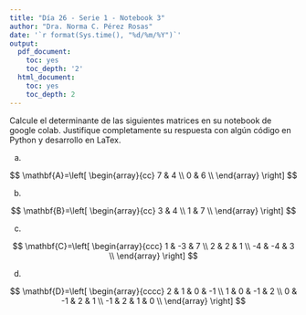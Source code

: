 ---
title: "Día 26 - Serie 1 - Notebook 3"
author: "Dra. Norma C. Pérez Rosas"
date: '`r format(Sys.time(), "%d/%m/%Y")`'
output:
  pdf_document:
    toc: yes
    toc_depth: '2'
  html_document:
    toc: yes
    toc_depth: 2
---


Calcule el determinante de las siguientes matrices en su notebook de google colab. Justifique completamente su respuesta con algún código en Python y desarrollo en LaTex. 

a)

$$
\mathbf{A}=\left[
\begin{array}{cc}
7 & 4 \\
0 & 6  \\
\end{array}
\right]
$$

b)

$$
\mathbf{B}=\left[
\begin{array}{cc}
3 & 4 \\
1 & 7  \\
\end{array}
\right]
$$


c)

$$
\mathbf{C}=\left[
\begin{array}{ccc}
1 & -3 & 7 \\
2 & 2 & 1 \\
-4 & -4 & 3 \\
\end{array}
\right]
$$


d)

$$
\mathbf{D}=\left[
\begin{array}{cccc}
2 & 1 & 0 & -1 \\
1 & 0 & -1 & 2 \\
0 & -1 & 2 & 1 \\
-1 & 2 & 1 & 0 \\
\end{array}
\right]
$$